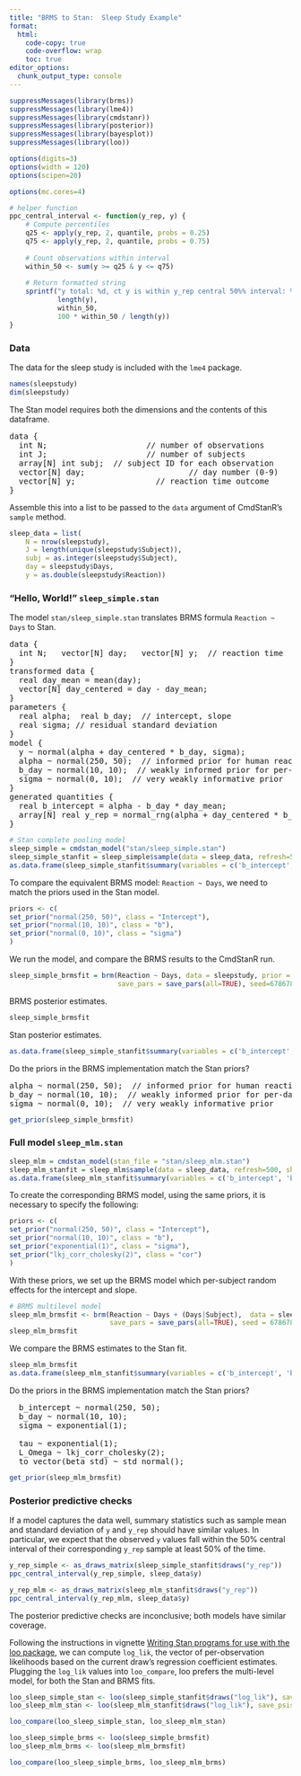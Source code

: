 ```yaml
---
title: "BRMS to Stan:  Sleep Study Example"
format:
  html:
    code-copy: true
    code-overflow: wrap
    toc: true
editor_options: 
  chunk_output_type: console
---
```



```r
suppressMessages(library(brms))
suppressMessages(library(lme4))
suppressMessages(library(cmdstanr))
suppressMessages(library(posterior))
suppressMessages(library(bayesplot))
suppressMessages(library(loo))

options(digits=3)
options(width = 120)
options(scipen=20)

options(mc.cores=4)

# helper function
ppc_central_interval <- function(y_rep, y) {
    # Compute percentiles
    q25 <- apply(y_rep, 2, quantile, probs = 0.25)
    q75 <- apply(y_rep, 2, quantile, probs = 0.75)
    
    # Count observations within interval
    within_50 <- sum(y >= q25 & y <= q75)
    
    # Return formatted string
    sprintf("y total: %d, ct y is within y_rep central 50%% interval: %d, pct: %.2f",
            length(y),
            within_50,
            100 * within_50 / length(y))
}
```


### Data

The data for the sleep study is included with the `lme4` package.

```r
names(sleepstudy)
dim(sleepstudy)
```

The Stan model requires both the dimensions and the contents of this dataframe.

<pre>
data {
  int<lower=0> N;                     // number of observations
  int<lower=0> J;                     // number of subjects
  array[N] int<lower=1, upper=J> subj;  // subject ID for each observation
  vector[N] day;                      // day number (0-9)
  vector[N] y;                 // reaction time outcome
}
</pre>

Assemble this into a list to be passed to the `data` argument of CmdStanR's `sample` method.

```r
sleep_data = list(
    N = nrow(sleepstudy),
    J = length(unique(sleepstudy$Subject)),
    subj = as.integer(sleepstudy$Subject),
    day = sleepstudy$Days,
    y = as.double(sleepstudy$Reaction))
```

### "Hello, World!"  `sleep_simple.stan`

The model `stan/sleep_simple.stan` translates BRMS formula `Reaction ~ Days` to Stan.

<pre>
data {
  int<lower=0> N;   vector[N] day;   vector[N] y;  // reaction time
}
transformed data {
  real day_mean = mean(day);
  vector[N] day_centered = day - day_mean;
}
parameters {
  real alpha;  real b_day;  // intercept, slope
  real<lower=0> sigma; // residual standard deviation
}
model {
  y ~ normal(alpha + day_centered * b_day, sigma);
  alpha ~ normal(250, 50);  // informed prior for human reaction times in ms
  b_day ~ normal(10, 10);  // weakly informed prior for per-day effect
  sigma ~ normal(0, 10);  // very weakly informative prior
}
generated quantities {
  real b_intercept = alpha - b_day * day_mean;
  array[N] real y_rep = normal_rng(alpha + day_centered * b_day, sigma);
}
</pre>

```r
# Stan complete pooling model
sleep_simple = cmdstan_model("stan/sleep_simple.stan")
sleep_simple_stanfit = sleep_simple$sample(data = sleep_data, refresh=500, seed=6785678)
as.data.frame(sleep_simple_stanfit$summary(variables = c('b_intercept', 'b_day', 'sigma')))
```

To compare the equivalent BRMS model:  `Reaction ~ Days`,
we need to match the priors used in the Stan model.


```r
priors <- c(
set_prior("normal(250, 50)", class = "Intercept"),
set_prior("normal(10, 10)", class = "b"),
set_prior("normal(0, 10)", class = "sigma")
)
```

We run the model, and compare the BRMS results to the CmdStanR run.

```r
sleep_simple_brmsfit = brm(Reaction ~ Days, data = sleepstudy, prior = priors,
                           save_pars = save_pars(all=TRUE), seed=678678)
```

BRMS posterior estimates.
```r
sleep_simple_brmsfit
```

Stan posterior estimates.
```r
as.data.frame(sleep_simple_stanfit$summary(variables = c('b_intercept', 'b_day', 'sigma')))
```

Do the priors in the BRMS implementation match the Stan priors?

<pre>
alpha ~ normal(250, 50);  // informed prior for human reaction times in ms
b_day ~ normal(10, 10);  // weakly informed prior for per-day effect
sigma ~ normal(0, 10);  // very weakly informative prior
</pre>

```r
get_prior(sleep_simple_brmsfit)
```

### Full model  `sleep_mlm.stan`

```r
sleep_mlm = cmdstan_model(stan_file = "stan/sleep_mlm.stan")
sleep_mlm_stanfit = sleep_mlm$sample(data = sleep_data, refresh=500, show_exceptions=FALSE, seed=678678)
as.data.frame(sleep_mlm_stanfit$summary(variables = c('b_intercept', 'b_day', 'sigma', 'sd_intercept', 'sd_day', 'cor_intercept_day')))
```

To create the corresponding BRMS model, using the same priors, it is necessary to specify the following:

```r
priors <- c(
set_prior("normal(250, 50)", class = "Intercept"),
set_prior("normal(10, 10)", class = "b"),
set_prior("exponential(1)", class = "sigma"),
set_prior("lkj_corr_cholesky(2)", class = "cor")
)
```

With these priors, we set up the BRMS model which per-subject random effects for the intercept and slope.

```r
# BRMS multilevel model
sleep_mlm_brmsfit <- brm(Reaction ~ Days + (Days|Subject),  data = sleepstudy,#  prior = priors,
                         save_pars = save_pars(all=TRUE), seed = 678678)
sleep_mlm_brmsfit
```

We compare the BRMS estimates to the Stan fit.

```r
sleep_mlm_brmsfit
as.data.frame(sleep_mlm_stanfit$summary(variables = c('b_intercept', 'b_day', 'sigma', 'sd_intercept', 'sd_day', 'cor_intercept_day')))
```

Do the priors in the BRMS implementation match the Stan priors?

<pre>
  b_intercept ~ normal(250, 50);
  b_day ~ normal(10, 10);
  sigma ~ exponential(1);

  tau ~ exponential(1);
  L_Omega ~ lkj_corr_cholesky(2);
  to_vector(beta_std) ~ std_normal(); 
</pre>

```r
get_prior(sleep_mlm_brmsfit)
```

### Posterior predictive checks

If a model captures the data well, summary statistics such as sample mean and standard deviation
of `y` and `y_rep` should have similar values.
In particular, we expect that the observed `y` values fall within the 50% central interval
of their corresponding `y_rep` sample at least 50% of the time.


```r
y_rep_simple <- as_draws_matrix(sleep_simple_stanfit$draws("y_rep"))
ppc_central_interval(y_rep_simple, sleep_data$y)
```


```r
y_rep_mlm <- as_draws_matrix(sleep_mlm_stanfit$draws("y_rep"))
ppc_central_interval(y_rep_mlm, sleep_data$y)
```
The posterior predictive checks are inconclusive; both models have similar coverage.

Following the instructions in vignette [Writing Stan programs for use with the loo package](https://mc-stan.org/loo/articles/loo2-with-rstan.html),
we can compute `log_lik`, the vector of per-observation likelihoods based on the current draw's regression coefficient estimates.
Plugging the `log_lik` values into `loo_compare`, loo prefers the multi-level model, for both the Stan and BRMS fits.

```r
loo_sleep_simple_stan <- loo(sleep_simple_stanfit$draws("log_lik"), save_psis = TRUE)
loo_sleep_mlm_stan <- loo(sleep_mlm_stanfit$draws("log_lik"), save_psis = TRUE)

loo_compare(loo_sleep_simple_stan, loo_sleep_mlm_stan)
```

```r
loo_sleep_simple_brms <- loo(sleep_simple_brmsfit)
loo_sleep_mlm_brms <- loo(sleep_mlm_brmsfit)

loo_compare(loo_sleep_simple_brms, loo_sleep_mlm_brms)
```
